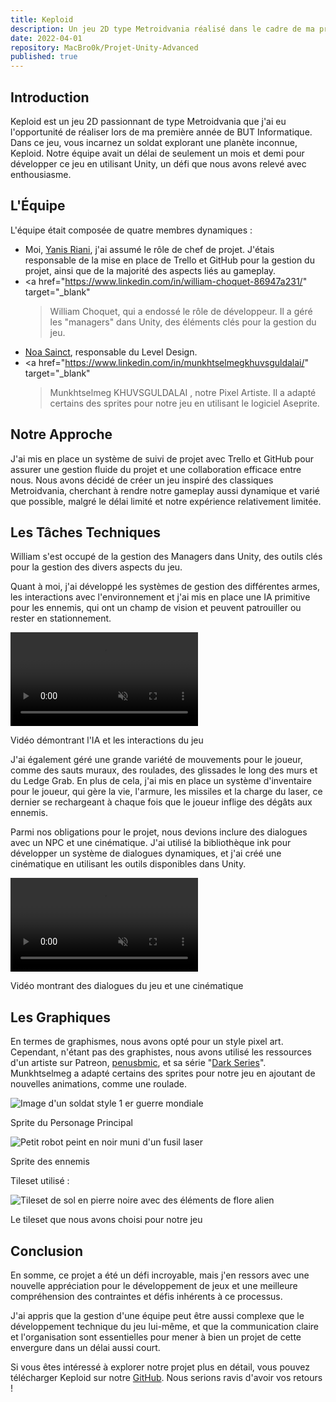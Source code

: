 ```yaml
---
title: Keploid
description: Un jeu 2D type Metroidvania réalisé dans le cadre de ma première année de BUT Informatique.
date: 2022-04-01
repository: MacBro0k/Projet-Unity-Advanced
published: true
---
```


## Introduction

Keploid est un jeu 2D passionnant de type Metroidvania que j'ai eu l'opportunité de réaliser lors de ma première année de BUT Informatique. Dans ce jeu, vous incarnez un soldat explorant une planète inconnue, Keploid. Notre équipe avait un délai de seulement un mois et demi pour développer ce jeu en utilisant Unity, un défi que nous avons relevé avec enthousiasme.

## L'Équipe

L'équipe était composée de quatre membres dynamiques :

- Moi, <a href="https://www.linkedin.com/in/yanis-riani/" target="_blank">Yanis Riani</a>, j'ai assumé le rôle de chef de projet. J'étais responsable de la mise en place de Trello et GitHub pour la gestion du projet, ainsi que de la majorité des aspects liés au gameplay.
- <a
    href="https://www.linkedin.com/in/william-choquet-86947a231/"
    target="_blank"
  >William Choquet</a>, qui a endossé le rôle de développeur. Il a géré les "managers" dans Unity, des
  éléments clés pour la gestion du jeu.
- <a href="https://www.linkedin.com/in/noa-sainct-601b2722a/" target="_blank">Noa Sainct</a>, responsable du Level Design.
- <a
    href="https://www.linkedin.com/in/munkhtselmegkhuvsguldalai/"
    target="_blank"
  >Munkhtselmeg KHUVSGULDALAI </a>, notre Pixel Artiste. Il a adapté certains des sprites pour notre jeu en utilisant
  le logiciel Aseprite.

## Notre Approche

J'ai mis en place un système de suivi de projet avec Trello et GitHub pour assurer une gestion fluide du projet et une collaboration efficace entre nous. Nous avons décidé de créer un jeu inspiré des classiques Metroidvania, cherchant à rendre notre gameplay aussi dynamique et varié que possible, malgré le délai limité et notre expérience relativement limitée.

## Les Tâches Techniques

William s'est occupé de la gestion des Managers dans Unity, des outils clés pour la gestion des divers aspects du jeu.

Quant à moi, j'ai développé les systèmes de gestion des différentes armes, les interactions avec l'environnement et j'ai mis en place une IA primitive pour les ennemis, qui ont un champ de vision et peuvent patrouiller ou rester en stationnement.

<div class="text-center">
  <video autoplay="true" loop muted preload="auto" playinline>
    <source
      src="/ProjectSoucre/Keploid/Video_IA_Interaction.webm"
      type="video/webm"
    />
    Votre navigateur ne supporte pas la vidéo.
  </video>
  <p class="text-sm">Vidéo démontrant l'IA et les interactions du jeu</p>
</div>

J'ai également géré une grande variété de mouvements pour le joueur, comme des sauts muraux, des roulades, des glissades le long des murs et du Ledge Grab. En plus de cela, j'ai mis en place un système d'inventaire pour le joueur, qui gère la vie, l'armure, les missiles et la charge du laser, ce dernier se rechargeant à chaque fois que le joueur inflige des dégâts aux ennemis.

Parmi nos obligations pour le projet, nous devions inclure des dialogues avec un NPC et une cinématique. J'ai utilisé la bibliothèque ink pour développer un système de dialogues dynamiques, et j'ai créé une cinématique en utilisant les outils disponibles dans Unity.

<div class="text-center">
  <video autoplay="true" loop muted preload="auto" playinline>
    <source
      src="/ProjectSoucre/Keploid/Video_Ciné_Gameplay.webm"
      type="video/webm"
    />
    Votre navigateur ne supporte pas la vidéo.
  </video>
  <p class="text-sm">Vidéo montrant des dialogues du jeu et une cinématique</p>
</div>

## Les Graphiques

En termes de graphismes, nous avons opté pour un style pixel art. Cependant, n'étant pas des graphistes, nous avons utilisé les ressources d'un artiste sur Patreon, <a href="https://penusbmic.carrd.co/" target="_blank">penusbmic</a>, et sa série "<a href="https://itch.io/c/1748382/all-of-the-dark-series-patreon-tier-2-series-click-here" target="_blank">Dark Series</a>". Munkhtselmeg a adapté certains des sprites pour notre jeu en ajoutant de nouvelles animations, comme une roulade.

<div class="flex justify-between">
  <div class="text-center">
    <img
      src="/ProjectSoucre/Keploid/Gunslinger Sprite Sheet.gif"
      class="h-48 w-auto mr-4 pixelized"
      alt="Image d'un soldat style 1 er guerre mondiale"
    />
    <p class="text-sm">Sprite du Personage Principal</p>
  </div>
  <div class="text-center">
    <img
      src="/ProjectSoucre/Keploid/Hell Bot Dark.gif"
      class="h-48 w-auto ml-4 pixelized"
      alt="Petit robot peint en noir muni d'un fusil laser"
    />
    <p class="text-sm">Sprite des ennemis</p>
  </div>
</div>

<div class="text-center">
  <p class="mt-8 font-bold">Tileset utilisé :</p>
  <img
    src="/ProjectSoucre/Keploid/DARK Edition Tileset.png"
    class="w-1/2 h-auto mx-auto block pixelized"
    alt="Tileset de sol en pierre noire avec des éléments de flore alien"
  />
  <p class="text-sm">Le tileset que nous avons choisi pour notre jeu</p>
</div>

## Conclusion

En somme, ce projet a été un défi incroyable, mais j'en ressors avec une nouvelle appréciation pour le développement de jeux et une meilleure compréhension des contraintes et défis inhérents à ce processus.

J'ai appris que la gestion d'une équipe peut être aussi complexe que le développement technique du jeu lui-même, et que la communication claire et l'organisation sont essentielles pour mener à bien un projet de cette envergure dans un délai aussi court.

Si vous êtes intéressé à explorer notre projet plus en détail, vous pouvez télécharger Keploid sur notre <a href="https://github.com/MacBro0k/Projet-Unity-Advanced" target="_blank">GitHub</a>. Nous serions ravis d'avoir vos retours !
